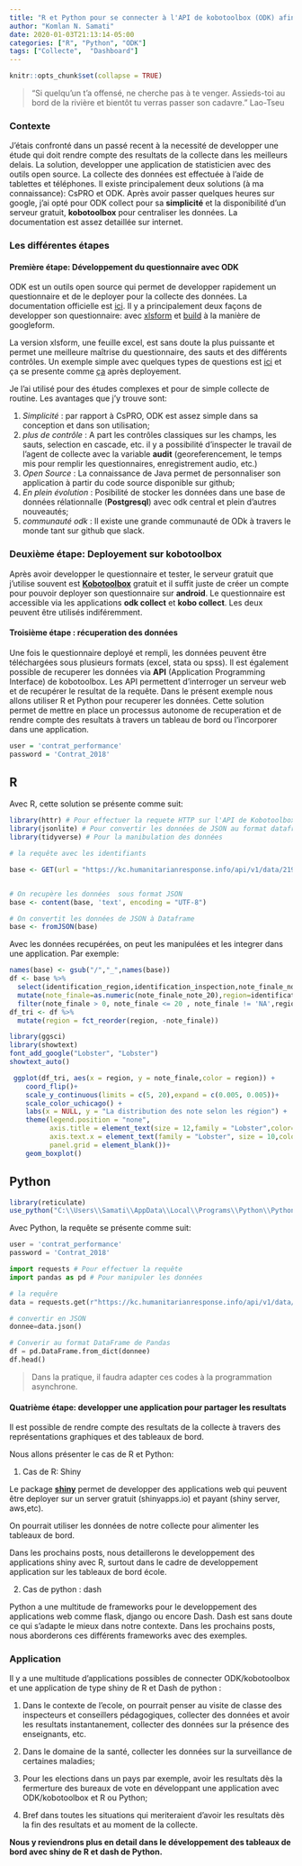```yaml
---
title: "R et Python pour se connecter à l'API de kobotoolbox (ODK) afin d'automatiser ces resultats"
author: "Komlan N. Samati"
date: 2020-01-03T21:13:14-05:00
categories: ["R", "Python", "ODK"]
tags: ["Collecte",  "Dashboard"]
---
```


```r
knitr::opts_chunk$set(collapse = TRUE)
```


> "Si quelqu'un t'a offensé, ne cherche pas à te venger. Assieds-toi au bord de la rivière et bientôt tu verras passer son cadavre." Lao-Tseu

### Contexte

J'étais confronté dans un passé recent à la necessité de developper une étude qui doit rendre compte des resultats de la collecte dans les meilleurs delais.
La solution, developper une application de statisticien avec des outils open source. La collecte des données est effectuée  à l'aide de tablettes et téléphones. Il existe principalement deux solutions (à ma connaissance):  CsPRO et ODK. Après avoir passer quelques heures sur google, j'ai opté pour ODK collect pour sa **simplicité** et la disponibilité d'un serveur gratuit, **kobotoolbox** pour centraliser les données. La documentation est assez detaillée sur internet. 

### Les différentes étapes

#### Première étape: Développement du questionnaire avec ODK

ODK est un outils open source qui permet de developper rapidement un questionnaire et de le deployer pour la collecte des données. La documentation officielle est [ici](https://docs.opendatakit.org/). Il y a principalement deux façons de developper son questionnaire: avec [xlsform](http://xlsform.org/en/) et [build](https://build.opendatakit.org/) à la manière de googleform.

La version xlsform, une feuille excel, est sans doute la plus puissante et permet une meilleure maîtrise du questionnaire, des sauts et des différents contrôles.
Un exemple simple avec quelques types de questions est [ici](https://drive.google.com/file/d/1C046ig6YO01qo3mcvKphZ_HvNGj3vaRC/view?usp=sharing) et ça se presente comme [ça](https://odk.enke.to/preview?form=https://xlsform.opendatakit.org/downloads/8omdy0tv/exemple.xml) après deployement.

Je l'ai utilisé pour des études complexes et pour de simple collecte de routine. Les avantages que j'y trouve sont:

1. *Simplicité* : par rapport à CsPRO, ODK est assez simple dans sa conception et dans son utilisation;
2. *plus de contrôle* : A part les contrôles classiques sur les champs, les sauts, selection en cascade, etc. il y a possibilité d'inspecter le travail de l'agent de collecte avec la variable **audit** (georeferencement, le temps mis pour remplir les questionnaires, enregistrement audio, etc.)
3. *Open Source* : La connaissance de Java permet de personnaliser son application à partir du code source disponible sur github;
4. *En plein évolution* : Posibilité de stocker les données dans une base de données rélationnalle (**Postgresql**) avec odk central et plein d'autres nouveautés;
5. *communauté odk* : Il existe une grande communauté de ODk à travers le monde tant sur github que slack.

### Deuxième étape: Deployement sur kobotoolbox

Après avoir developper le questionnaire et tester, le serveur gratuit que j'utilise souvent est [**Kobotoolbox**](https://www.kobotoolbox.org/) gratuit et il suffit juste de créer un compte pour pouvoir deployer son questionnaire sur **android**. Le questionnaire est accessible via les applications **odk collect** et **kobo collect**. Les deux peuvent être utilisés indiféremment.

#### Troisième étape : récuperation des données 

Une fois le questionnaire deployé et rempli, les données peuvent être téléchargées sous plusieurs formats (excel, stata ou spss). 
Il est également possible de recuperer les données via **API** (Application Programming Interface) de kobotoolbox. Les API permettent d'interroger un serveur web et de recupérer le resultat de la requête.
Dans le présent exemple nous allons utiliser R et Python pour recuperer les données. Cette solution permet de mettre en place un processus autonome de recuperation et de rendre compte des resultats à travers un tableau de bord ou l'incorporer dans une application.

```r
user = 'contrat_performance'
password = 'Contrat_2018'
```

## R

Avec R, cette solution se présente comme suit:

```r
library(httr) # Pour effectuer la requete HTTP sur l'API de Kobotoolbox
library(jsonlite) # Pour convertir les données de JSON au format dataframe de R
library(tidyverse) # Pour la manibulation des données

# la requête avec les identifiants

base <- GET(url = "https://kc.humanitarianresponse.info/api/v1/data/219686?format=json",authenticate(user,password))


# On recupère les données  sous format JSON
base <- content(base, 'text', encoding = "UTF-8")

# On convertit les données de JSON à Dataframe
base <- fromJSON(base)
```

Avec les données recupérées, on peut les manipulées et les integrer dans une application. Par exemple:

```r
names(base) <- gsub("/","_",names(base))
df <- base %>% 
  select(identification_region,identification_inspection,note_finale_note_20,note_finale_observation) %>% 
  mutate(note_finale=as.numeric(note_finale_note_20),region=identification_region) %>% 
  filter(note_finale > 0, note_finale <= 20 , note_finale != 'NA',region != 'NA')
df_tri <- df %>%
  mutate(region = fct_reorder(region, -note_finale))

library(ggsci)
library(showtext)
font_add_google("Lobster", "Lobster")
showtext_auto()

 ggplot(df_tri, aes(x = region, y = note_finale,color = region)) +
    coord_flip()+
    scale_y_continuous(limits = c(5, 20),expand = c(0.005, 0.005))+
    scale_color_uchicago() +
    labs(x = NULL, y = "La distribution des note selon les région") +
    theme(legend.position = "none",
          axis.title = element_text(size = 12,family = "Lobster",color='#9d1e1e'),
          axis.text.x = element_text(family = "Lobster", size = 10,color='#9d1e1e'),
          panel.grid = element_blank())+
    geom_boxplot()
```

## Python
```r
library(reticulate)
use_python("C:\\Users\\Samati\\AppData\\Local\\Programs\\Python\\Python38\\python.exe")
```

Avec Python, la requête se présente comme suit:
```python

user = 'contrat_performance'
password = 'Contrat_2018'

```


```python
import requests # Pour effectuer la requête
import pandas as pd # Pour manipuler les données

# la requêre
data = requests.get(r"https://kc.humanitarianresponse.info/api/v1/data/219686?format=json",auth=(user,password))

# convertir en JSON
donnee=data.json()

# Converir au format DataFrame de Pandas
df = pd.DataFrame.from_dict(donnee)
df.head()

```

> Dans la pratique, il faudra adapter ces codes à la programmation asynchrone.

#### Quatrième étape: developper une application pour partager les resultats

Il est possible de rendre compte des resultats de la collecte à travers des représentations graphiques et des tableaux de bord.

Nous allons présenter le cas de R et Python:

1. Cas de R: Shiny

Le package [**shiny**](https://shiny.rstudio.com/) permet de developper des applications web qui peuvent être deployer sur un server gratuit (shinyapps.io) et payant (shiny server, aws,etc). 

On pourrait utiliser les données de notre collecte pour alimenter les tableaux de bord.


Dans les prochains posts, nous detaillerons le developpement des applications shiny avec R, surtout dans le  cadre de developpement application sur les tableaux de bord école.

2. Cas de python : dash

Python a une multitude de frameworks pour le developpement des applications web comme flask, django ou encore Dash. Dash est sans doute ce qui s'adapte le mieux dans notre contexte. Dans les prochains posts, nous aborderons ces différents frameworks avec des exemples.

### Application

 Il y a une multitude d'applications possibles de connecter ODK/kobotoolbox et une application de type shiny de R et Dash de python :
 
 1. Dans le contexte de l'ecole, on pourrait penser au visite de classe des inspecteurs et conseillers pédagogiques, collecter des données et avoir les resultats instantanement, collecter des données sur la présence des enseignants, etc.
 
 2. Dans le domaine de la santé, collecter les données sur la surveillance de certaines maladies;
 
 3. Pour les elections dans un pays par exemple, avoir les resultats dès la fermerture des bureaux de vote en développant une application avec ODK/kobotoolbox et R ou Python;
 
 4. Bref dans toutes les situations qui meriteraient d'avoir les resultats dès la fin des resultats et au moment de la collecte.

**Nous y reviendrons plus en detail dans le développement des tableaux de bord avec shiny de R et dash de Python.**












